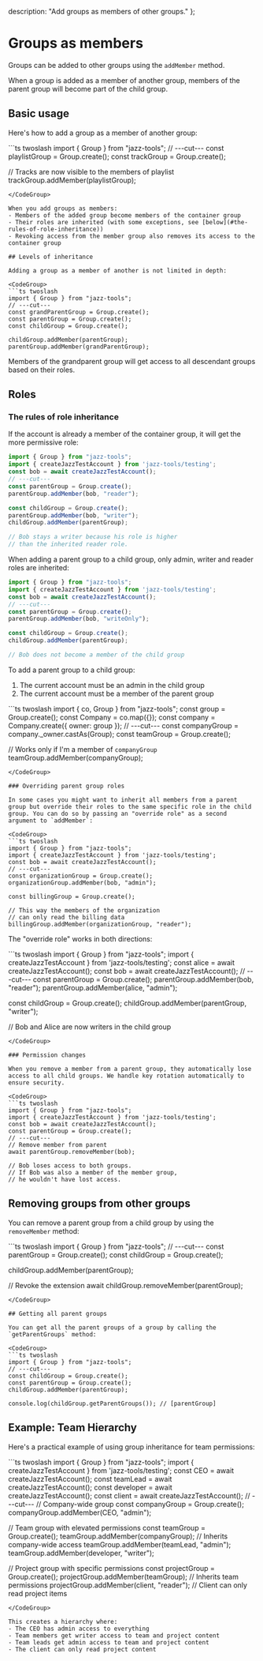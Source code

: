
  description: "Add groups as members of other groups."
};

# Groups as members

Groups can be added to other groups using the `addMember` method.

When a group is added as a member of another group, members of the parent group will become part of the child group.

## Basic usage

Here's how to add a group as a member of another group:

<CodeGroup>
```ts twoslash
import { Group } from "jazz-tools";
// ---cut---
const playlistGroup = Group.create();
const trackGroup = Group.create();

// Tracks are now visible to the members of playlist
trackGroup.addMember(playlistGroup);
```
</CodeGroup>

When you add groups as members:
- Members of the added group become members of the container group
- Their roles are inherited (with some exceptions, see [below](#the-rules-of-role-inheritance))
- Revoking access from the member group also removes its access to the container group

## Levels of inheritance

Adding a group as a member of another is not limited in depth:

<CodeGroup>
```ts twoslash
import { Group } from "jazz-tools";
// ---cut---
const grandParentGroup = Group.create();
const parentGroup = Group.create();
const childGroup = Group.create();

childGroup.addMember(parentGroup);
parentGroup.addMember(grandParentGroup);
```
</CodeGroup>

Members of the grandparent group will get access to all descendant groups based on their roles.

## Roles

### The rules of role inheritance

If the account is already a member of the container group, it will get the more permissive role:
<CodeGroup>
```ts twoslash
import { Group } from "jazz-tools";
import { createJazzTestAccount } from 'jazz-tools/testing';
const bob = await createJazzTestAccount();
// ---cut---
const parentGroup = Group.create();
parentGroup.addMember(bob, "reader");

const childGroup = Group.create();
parentGroup.addMember(bob, "writer");
childGroup.addMember(parentGroup);

// Bob stays a writer because his role is higher
// than the inherited reader role.
```
</CodeGroup>

When adding a parent group to a child group, only admin, writer and reader roles are inherited:
<CodeGroup>
```ts twoslash
import { Group } from "jazz-tools";
import { createJazzTestAccount } from 'jazz-tools/testing';
const bob = await createJazzTestAccount();
// ---cut---
const parentGroup = Group.create();
parentGroup.addMember(bob, "writeOnly");

const childGroup = Group.create();
childGroup.addMember(parentGroup);

// Bob does not become a member of the child group
```
</CodeGroup>

To add a parent group to a child group:

1. The current account must be an admin in the child group
2. The current account must be a member of the parent group

<CodeGroup>
```ts twoslash
import { co, Group } from "jazz-tools";
const group = Group.create();
const Company = co.map({});
const company = Company.create({ owner: group });
// ---cut---
const companyGroup = company._owner.castAs(Group);
const teamGroup = Group.create();

// Works only if I'm a member of `companyGroup`
teamGroup.addMember(companyGroup);
```
</CodeGroup>

### Overriding parent group roles

In some cases you might want to inherit all members from a parent group but override their roles to the same specific role in the child group. You can do so by passing an "override role" as a second argument to `addMember`:

<CodeGroup>
```ts twoslash
import { Group } from "jazz-tools";
import { createJazzTestAccount } from 'jazz-tools/testing';
const bob = await createJazzTestAccount();
// ---cut---
const organizationGroup = Group.create();
organizationGroup.addMember(bob, "admin");

const billingGroup = Group.create();

// This way the members of the organization
// can only read the billing data
billingGroup.addMember(organizationGroup, "reader");
```
</CodeGroup>

The "override role" works in both directions:

<CodeGroup>
```ts twoslash
import { Group } from "jazz-tools";
import { createJazzTestAccount } from 'jazz-tools/testing';
const alice = await createJazzTestAccount();
const bob = await createJazzTestAccount();
// ---cut---
const parentGroup = Group.create();
parentGroup.addMember(bob, "reader");
parentGroup.addMember(alice, "admin");

const childGroup = Group.create();
childGroup.addMember(parentGroup, "writer");

// Bob and Alice are now writers in the child group
```
</CodeGroup>

### Permission changes

When you remove a member from a parent group, they automatically lose access to all child groups. We handle key rotation automatically to ensure security.

<CodeGroup>
```ts twoslash
import { Group } from "jazz-tools";
import { createJazzTestAccount } from 'jazz-tools/testing';
const bob = await createJazzTestAccount();
const parentGroup = Group.create();
// ---cut---
// Remove member from parent
await parentGroup.removeMember(bob);

// Bob loses access to both groups.
// If Bob was also a member of the member group,
// he wouldn't have lost access.
```
</CodeGroup>

## Removing groups from other groups

You can remove a parent group from a child group by using the `removeMember` method:

<CodeGroup>
```ts twoslash
import { Group } from "jazz-tools";
// ---cut---
const parentGroup = Group.create();
const childGroup = Group.create();

childGroup.addMember(parentGroup);

// Revoke the extension
await childGroup.removeMember(parentGroup);
```
</CodeGroup>

## Getting all parent groups

You can get all the parent groups of a group by calling the `getParentGroups` method:

<CodeGroup>
```ts twoslash
import { Group } from "jazz-tools";
// ---cut---
const childGroup = Group.create();
const parentGroup = Group.create();
childGroup.addMember(parentGroup);

console.log(childGroup.getParentGroups()); // [parentGroup]
```
</CodeGroup>

## Example: Team Hierarchy

Here's a practical example of using group inheritance for team permissions:

<CodeGroup>
```ts twoslash
import { Group } from "jazz-tools";
import { createJazzTestAccount } from 'jazz-tools/testing';
const CEO = await createJazzTestAccount();
const teamLead = await createJazzTestAccount();
const developer = await createJazzTestAccount();
const client = await createJazzTestAccount();
// ---cut---
// Company-wide group
const companyGroup = Group.create();
companyGroup.addMember(CEO, "admin");

// Team group with elevated permissions
const teamGroup = Group.create();
teamGroup.addMember(companyGroup); // Inherits company-wide access
teamGroup.addMember(teamLead, "admin");
teamGroup.addMember(developer, "writer");

// Project group with specific permissions
const projectGroup = Group.create();
projectGroup.addMember(teamGroup); // Inherits team permissions
projectGroup.addMember(client, "reader"); // Client can only read project items
```
</CodeGroup>

This creates a hierarchy where:
- The CEO has admin access to everything
- Team members get writer access to team and project content
- Team leads get admin access to team and project content
- The client can only read project content
